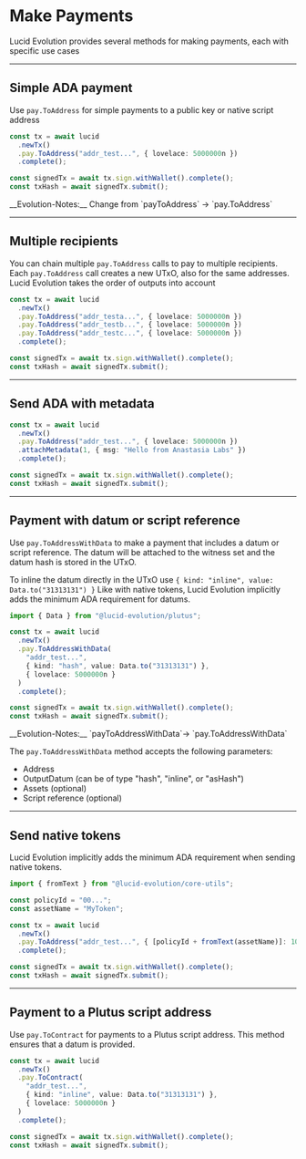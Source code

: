 
# Make Payments

Lucid Evolution provides several methods for making payments, each with specific use cases

---

<Steps>

## Simple ADA payment

Use `pay.ToAddress` for simple payments to a public key or native script address

```typescript
const tx = await lucid
  .newTx()
  .pay.ToAddress("addr_test...", { lovelace: 5000000n })
  .complete();

const signedTx = await tx.sign.withWallet().complete();
const txHash = await signedTx.submit();
```

<Callout type="info" emoji="ℹ️">
  __Evolution-Notes:__ Change from `payToAddress` -> `pay.ToAddress`
</Callout>

---

## Multiple recipients

You can chain multiple `pay.ToAddress` calls to pay to multiple recipients.
Each `pay.ToAddress` call creates a new UTxO, also for the same addresses.
Lucid Evolution takes the order of outputs into account

```typescript
const tx = await lucid
  .newTx()
  .pay.ToAddress("addr_testa...", { lovelace: 5000000n })
  .pay.ToAddress("addr_testb...", { lovelace: 5000000n })
  .pay.ToAddress("addr_testc...", { lovelace: 5000000n })
  .complete();

const signedTx = await tx.sign.withWallet().complete();
const txHash = await signedTx.submit();
```

---

## Send ADA with metadata

```typescript
const tx = await lucid
  .newTx()
  .pay.ToAddress("addr_test...", { lovelace: 5000000n })
  .attachMetadata(1, { msg: "Hello from Anastasia Labs" })
  .complete();

const signedTx = await tx.sign.withWallet().complete();
const txHash = await signedTx.submit();
```

---

## Payment with datum or script reference

Use `pay.ToAddressWithData` to make a payment that includes a datum or script reference. The datum will be attached to the witness set and the datum hash is stored in the UTxO.

To inline the datum directly in the UTxO use `{ kind: "inline", value: Data.to("31313131") }`
Like with native tokens, Lucid Evolution implicitly adds the minimum ADA requirement for datums.

```typescript
import { Data } from "@lucid-evolution/plutus";

const tx = await lucid
  .newTx()
  .pay.ToAddressWithData(
    "addr_test...",
    { kind: "hash", value: Data.to("31313131") },
    { lovelace: 5000000n }
  )
  .complete();

const signedTx = await tx.sign.withWallet().complete();
const txHash = await signedTx.submit();
```

<Callout type="info" emoji="ℹ️">
__Evolution-Notes:__ `payToAddressWithData`-> `pay.ToAddressWithData`

The `pay.ToAddressWithData` method accepts the following parameters:

- Address
- OutputDatum (can be of type "hash", "inline", or "asHash")
- Assets (optional)
- Script reference (optional)
</Callout>

---

## Send native tokens

Lucid Evolution implicitly adds the minimum ADA requirement when sending native tokens.

```typescript
import { fromText } from "@lucid-evolution/core-utils";

const policyId = "00...";
const assetName = "MyToken";

const tx = await lucid
  .newTx()
  .pay.ToAddress("addr_test...", { [policyId + fromText(assetName)]: 10n })
  .complete();

const signedTx = await tx.sign.withWallet().complete();
const txHash = await signedTx.submit();
```

---

## Payment to a Plutus script address

Use `pay.ToContract` for payments to a Plutus script address. This method ensures that a datum is provided.

```typescript
const tx = await lucid
  .newTx()
  .pay.ToContract(
    "addr_test...",
    { kind: "inline", value: Data.to("31313131") },
    { lovelace: 5000000n }
  )
  .complete();

const signedTx = await tx.sign.withWallet().complete();
const txHash = await signedTx.submit();
```

</Steps>
